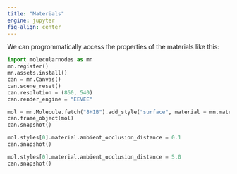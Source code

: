 ```yaml
---
title: "Materials"
engine: jupyter
fig-align: center
---
```


We can progrommatically access the properties of the materials like this:


```python
import molecularnodes as mn
mn.register()
mn.assets.install()
can = mn.Canvas()
can.scene_reset()
can.resolution = (860, 540)
can.render_engine = "EEVEE"
```


```python
mol = mn.Molecule.fetch("8H1B").add_style("surface", material = mn.material.AmbientOcclusion())
can.frame_object(mol)
can.snapshot()
```


```python
mol.styles[0].material.ambient_occlusion_distance = 0.1
can.snapshot()
```
```python
mol.styles[0].material.ambient_occlusion_distance = 5.0
can.snapshot()
```